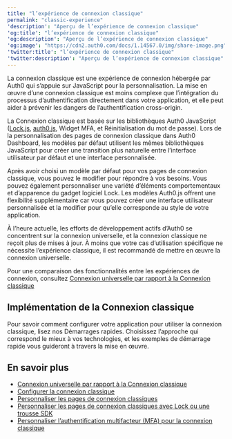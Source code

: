 ```yaml
---
title: "l’expérience de connexion classique"
permalink: "classic-experience"
'description': "Aperçu de l’expérience de connexion classique"
'og:title': "l’expérience de connexion classique"
'og:description': "Aperçu de l’expérience de connexion classique"
'og:image': "https://cdn2.auth0.com/docs/1.14567.0/img/share-image.png"
'twitter:title': "l’expérience de connexion classique"
'twitter:description': "Aperçu de l’expérience de connexion classique"
---
```


La connexion classique est une expérience de connexion hébergée par Auth0 qui s’appuie sur JavaScript pour la personnalisation. La mise en œuvre d’une connexion classique est moins complexe que l’intégration du processus d’authentification directement dans votre application, et elle peut aider à prévenir les dangers de l’authentification cross-origin.

La Connexion classique est basée sur les bibliothèques Auth0 JavaScript ([Lock.js](/docs/fr-ca/libraries/lock), [auth0.js](/docs/fr-ca/libraries/auth0js), Widget <Tooltip href="/docs/fr-ca/glossary?term=multifactor-authentication" tip="Authentification multifacteur (MFA)
Processus d’authentification de l’utilisateur qui utilise un facteur en plus du nom d’utilisateur et du mot de passe, tel qu’un code par SMS." cta="Voir le glossaire">MFA</Tooltip>, et Réinitialisation du mot de passe). Lors de la personnalisation des pages de connexion classique dans <Tooltip href="/docs/fr-ca/glossary?term=auth0-dashboard" tip="Auth0 Dashboard
Principal produit d’Auth0 pour configurer vos services." cta="Voir le glossaire">Auth0 Dashboard</Tooltip>, les modèles par défaut utilisent les mêmes bibliothèques JavaScript pour créer une transition plus naturelle entre l’interface utilisateur par défaut et une interface personnalisée.

Après avoir choisi un modèle par défaut pour vos pages de connexion classique, vous pouvez le modifier pour répondre à vos besoins. Vous pouvez également personnaliser une variété d’éléments comportementaux et d’apparence du gadget logiciel Lock. Les modèles Auth0.js offrent une flexibilité supplémentaire car vous pouvez créer une interface utilisateur personnalisée et la modifier pour qu’elle corresponde au style de votre application.

<Warning>

À l’heure actuelle, les efforts de développement actifs d’Auth0 se concentrent sur la connexion universelle, et la connexion classique ne reçoit plus de mises à jour. À moins que votre cas d’utilisation spécifique ne nécessite l’expérience classique, il est recommandé de mettre en œuvre la connexion universelle.

Pour une comparaison des fonctionnalités entre les expériences de connexion, consultez [Connexion universelle par rapport à la Connexion classique](/docs/fr-ca/authenticate/login/auth0-universal-login/universal-login-vs-classic-login)

</Warning>

## Implémentation de la Connexion classique

Pour savoir comment configurer votre application pour utiliser la connexion classique, lisez nos Démarrages rapides. Choisissez l’approche qui correspond le mieux à vos technologies, et les exemples de démarrage rapide vous guideront à travers la mise en œuvre.

## En savoir plus

* [Connexion universelle par rapport à la Connexion classique](/docs/fr-ca/authenticate/login/auth0-universal-login/universal-login-vs-classic-login)
* [Configurer la connexion classique](/docs/fr-ca/customize/login-pages/classic-login)
* [Personnaliser les pages de connexion classiques](/docs/fr-ca/customize/login-pages/classic-login/customization-classic)
* [Personnaliser les pages de connexion classiques avec Lock ou une trousse SDK](/docs/fr-ca/customize/login-pages/classic-login/customize-with-lock-sdk)
* [Personnaliser l’authentification multifacteur (MFA) pour la connexion classique](/docs/fr-ca/secure/multi-factor-authentication/customize-mfa/customize-mfa-classic-login)